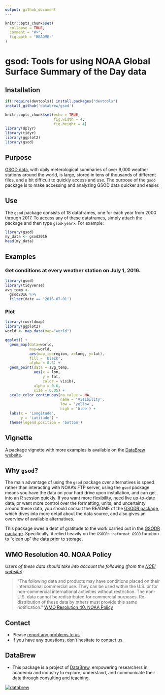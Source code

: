 ```yaml
---
output: github_document
---
```


<!-- README.md is generated from README.Rmd. Please edit that file -->

```r
knitr::opts_chunk$set(
  collapse = TRUE,
  comment = "#>",
  fig.path = "README-"
)
```

# gsod: Tools for using NOAA Global Surface Summary of the Day data

## Installation


```r
if(!require(devtools)) install.packages("devtools")
install_github('databrew/gsod')
```


```r
knitr::opts_chunk$set(echo = TRUE,
                      fig.width = 4,
                      fig.height = 4)
library(dplyr)
library(tidyr)
library(ggplot2)
library(gsod)
```

## Purpose

[GSOD data](https://data.noaa.gov/dataset/global-surface-summary-of-the-day-gsod), with daily meterological summaries of over 9,000 weather stations around the world, is large, stored in tens of thousands of different files, and a bit difficult to quickly access and use. The purpose of the `gsod` package is to make accessing and analyzing GSOD data quicker and easier. 

## Use 

The `gsod` package consists of 18 dataframes, one for each year from 2000 through 2017. To access any of these dataframes, simply attach the package and then type `gsod<year>`. For example:

```r
library(gsod)
my_data <- gsod2016
head(my_data)
```

## Examples

### Get conditions at every weather station on July 1, 2016.

```r
library(gsod)
library(tidyverse)
avg_temp <- 
  gsod2016 %>%
  filter(date == '2016-07-01') 
```

### Plot 

```r
library(rworldmap)
library(ggplot2)
world <- map_data(map="world")

ggplot() + 
  geom_map(data=world, 
           map=world,
           aes(map_id=region, x=long, y=lat),
           fill = 'black',
           alpha = 0.6) +
  geom_point(data = avg_temp,
             aes(x = lon,
                 y = lat,
                 color = visib),
             alpha = 0.6,
             size = 0.05) +
  scale_color_continuous(na.value = NA,
                         name = 'Visibility',
                         low = 'yellow',
                         high = 'blue') +
  labs(x = 'Longitude',
       y = 'Latitude') +
  theme(legend.position = 'bottom')
```

## Vignette  

A package vignette with more examples is available on the [DataBrew website](http://databrew.cc/gsod).

## Why `gsod`?

The main advantage of using the `gsod` package over alternatives is speed: rather than interacting with NOAA's FTP server, using the `gsod` package means you have the data on your hard drive upon installation, and can get into an R session quickly. If you want more flexibility, need live up-to-date data, or want more control over the formatting, units, and uncertainty around these data, you should consult the README of the [GSODR package](https://github.com/ropensci/GSODR), which dives into more detail about the data source, and also gives an overview of available alternatives.

This package owes a debt of gratitude to the work carried out in the [GSODR package](https://github.com/ropensci/GSODR). Specifically, it relied heavily on the `GSODR::reformat_GSOD` function to "clean up" the data prior to storage.

## WMO Resolution 40. NOAA Policy

_Users of these data should take into account the following (from the [NCEI website](http://www7.ncdc.noaa.gov/CDO/cdoselect.cmd?datasetabbv=GSOD&countryabbv=&georegionabbv=)):_

> "The following data and products may have conditions placed on their
> international commercial use. They can be used within the U.S. or for
> non-commercial international activities without restriction. The
> non-U.S. data cannot be redistributed for commercial purposes.
> Re-distribution of these data by others must provide this same
> notification."
> [WMO Resolution 40. NOAA Policy](https://public.wmo.int/en/our-mandate/what-we-do/data-exchange-and-technology-transfer)


## Contact

- Please [report any problems to us](https://github.com/databrew/gsod/issues).
- If you have any questions, don't hesitate to [contact us](http://www.databrew.cc/contact). 

## DataBrew 

- This package is a project of [DataBrew](http://www.databrew.cc), empowering researchers in academia and industry to explore, understand, and communicate their data through consulting and teaching.


[![databrew](logo_clear.png)](http://www.databrew.cc)
